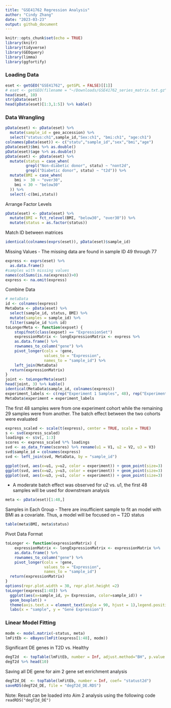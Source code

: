 ```yaml
---
title: "GSE41762 Regression Analysis"
author: "Cindy Zhang"
date: "2023-03-23"
output: github_document
---
```


```r
knitr::opts_chunk$set(echo = TRUE)
library(knitr)
library(tidyverse)
library(GEOquery)
library(limma)
library(ggfortify)
```
### Loading Data
```r
eset <- getGEO("GSE41762", getGPL = FALSE)[[1]]
# eset <- getGEO(filename = "~/Downloads/GSE41762_series_matrix.txt.gz", getGPL = FALSE)
head(eset, 10)
str(pData(eset))
head(pData(eset)[1:3,1:5]) %>% kable()
```
### Data Wrangling
```r
pData(eset) <- pData(eset) %>%
  mutate(sample_id = geo_accession) %>% 
  select("status:ch1",sample_id,"Sex:ch1", "bmi:ch1", "age:ch1") 
colnames(pData(eset)) <- c("statu","sample_id","sex","bmi","age")
pData(eset)$bmi %>% as.double()
pData(eset)$age %>% as.double()
pData(eset) <- pData(eset) %>% 
  mutate(status = case_when(
         grepl("Non-diabetic donor", statu) ~ "nont2d",
         grepl("Diabetic donor", statu) ~ "t2d")) %>%
  mutate(BMI = case_when(
    bmi >  30 ~ "over30",
    bmi < 30 ~ "below30"
  )) %>% 
  select(-c(bmi,statu))
```
Arrange Factor Levels
```r
pData(eset) <- pData(eset) %>% 
  mutate(BMI = fct_relevel(BMI, "below30", "over30")) %>% 
  mutate(status = as.factor(status))
```
Match ID between matrices
```r
identical(colnames(exprs(eset)), pData(eset)$sample_id)
```
Missing Values
-   The missing data are found in sample ID 49 through 77
```r
express <- exprs(eset) %>% 
  as.data.frame() 
#samples with missing values 
names(colSums(is.na(express))>0)
express <- na.omit(express)
```
Combine Data
```r
# metaData
id <- colnames(express)
MetaData <- pData(eset) %>% 
  select(sample_id, status, BMI) %>% 
  mutate(samples = sample_id) %>% 
  filter(sample_id %in% id)
toLongerMeta <- function(expset) {
    stopifnot(class(expset) == "ExpressionSet")
    expressionMatrix <- longExpressionMatrix <- express %>% 
    as.data.frame() %>%
    rownames_to_column("gene") %>%
    pivot_longer(cols = !gene, 
                 values_to = "Expression",
                 names_to = "sample_id") %>%
    left_join(MetaData)
  return(expressionMatrix)
}
joint <- toLongerMeta(eset)
head(joint, 3) %>% kable()
identical(MetaData$sample_id, colnames(express))
experiment_labels <- c(rep("Experiment 1 Samples", 48), rep("Experiment 2 Samples", 29))
MetaData$experiment = experiment_labels
```
The first 48 samples were from one experiment cohort while the remaining 29 samples were from another. The batch effect between the two cohorts were evaluated   
```r
express_scaled <- scale(t(express), center = TRUE, scale = TRUE)
s <- svd(express_scaled)
loadings <- s$v[, 1:3]
scores <- express_scaled %*% loadings
svd <- as_data_frame(scores) %>% rename(u1 = V1, u2 = V2, u3 = V3) 
svd$sample_id = colnames(express)
svd <- left_join(svd, MetaData, by = "sample_id")

ggplot(svd, aes(x=u1, y=u2, color = experiment)) + geom_point(size=3)
ggplot(svd, aes(x=u2, y=u3, color = experiment)) + geom_point(size=3)
ggplot(svd, aes(x=u3, y=u1, color = experiment)) + geom_point(size=3)
```

- A moderate batch effect was observed for u2 vs. u1, the first 48 samples will be used for downstream analysis 
```r
meta <- pData(eset)[1:48,]
```
Samples in Each Group
- There are insufficient sample to fit an model with BMI as a covariate. Thus, a model will be focused on ~ T2D status
```r
table(meta$BMI, meta$status)
```
Pivot Data Format
```r
toLonger <- function(expressionMatrix) {
    expressionMatrix <- longExpressionMatrix <- expressionMatrix %>% 
    as.data.frame() %>%
    rownames_to_column("gene") %>%
    pivot_longer(cols = !gene, 
                 values_to = "Expression",
                 names_to = "sample_id") 
  return(expressionMatrix)
}
options(repr.plot.width = 30, repr.plot.height =2)
toLonger(express[1:48]) %>% 
  ggplot(aes(x=sample_id, y= Expression, color=sample_id)) +
  geom_boxplot() + 
  theme(axis.text.x = element_text(angle = 90, hjust = 1),legend.position = "none") + 
  labs(x = "sample", y = "Gene Expression") 
```

### Linear Model Fitting
```r
modm <- model.matrix(~status, meta)
lmFitEb <- eBayes(lmFit(express[1:48], modm))
```
Significant DE genes in T2D vs. Healthy
```r
degT2d  <- topTable(lmFitEb, number = Inf, adjust.method="BH", p.value = 0.05, coef= "statust2d")
degT2d %>% head(10) 
```
Saving all DE gene for aim 2 gene set enrichment analysis
```r
degT2d_DE  <- topTable(lmFitEb, number = Inf, coef= "statust2d")
saveRDS(degT2d_DE, file = "degT2d_DE.RDS")
```
Note: Result can be loaded into Aim 2 analysis using the following code `readRDS("degT2d_DE")`
